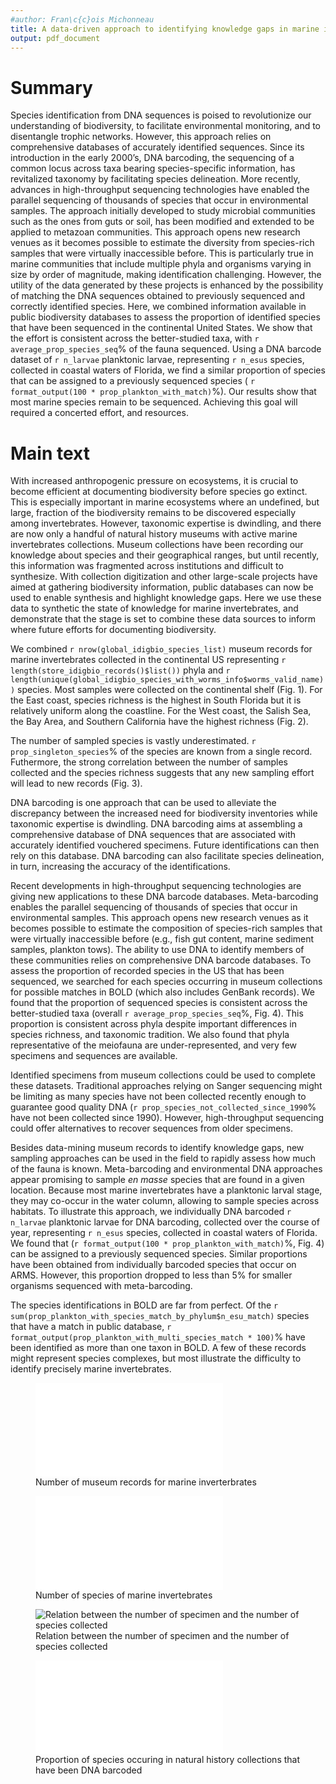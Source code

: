 ```yaml
---
#author: Fran\c{c}ois Michonneau
title: A data-driven approach to identifying knowledge gaps in marine invertebrates biodiversity
output: pdf_document
---
```



# Summary

Species identification from DNA sequences is poised to revolutionize our
understanding of biodiversity, to facilitate environmental monitoring, and to
disentangle trophic networks. However, this approach relies on comprehensive
databases of accurately identified sequences.  Since its introduction in the
early 2000's, DNA barcoding, the sequencing of a common locus across taxa
bearing species-specific information, has revitalized taxonomy by facilitating
species delineation. More recently, advances in high-throughput sequencing
technologies have enabled the parallel sequencing of thousands of species that
occur in environmental samples. The approach initially developed to study
microbial communities such as the ones from guts or soil, has been modified and
extended to be applied to metazoan communities. This approach opens new research
venues as it becomes possible to estimate the diversity from species-rich
samples that were virtually inaccessible before. This is particularly true in
marine communities that include multiple phyla and organisms varying in size by
order of magnitude, making identification challenging. However, the utility of
the data generated by these projects is enhanced by the possibility of matching
the DNA sequences obtained to previously sequenced and correctly identified
species. Here, we combined information available in public biodiversity
databases to assess the proportion of identified species that have been
sequenced in the continental United States. We show that the effort is
consistent across the better-studied taxa, with `r average_prop_species_seq`% of
the fauna sequenced. Using a DNA barcode dataset of `r n_larvae` planktonic
larvae, representing `r n_esus` species, collected in coastal waters of Florida,
we find a similar proportion of species that can be assigned to a previously
sequenced species ( `r format_output(100 * prop_plankton_with_match)`%).  Our
results show that most marine species remain to be sequenced. Achieving this
goal will required a concerted effort, and resources.


<!---
the content of insect traps, marine sediments, plankton
samples, or communities settling on artificial substratum. When applied to
metazoan communities, these sequencing approaches typically target the barcoding
gene and theefore has been dubbed "meta-barcoding". These applications are also
making the public databases for these DNA barcodes all the more valuable. To
deliver on the meta-barcoding promises, it is crucial to have comprehensive
taxonomic coverage represented in the DNA sequences public databases. Here, we
investigate the proportion of species for each marine phylum that have been
sequenced at various spatial scale.
--->

# Main text

With increased anthropogenic pressure on ecosystems, it is crucial to become
efficient at documenting biodiversity before species go extinct. This is
especially important in marine ecosystems where an undefined, but large,
fraction of the biodiversity remains to be discovered especially among
invertebrates. However, taxonomic expertise is dwindling, and there are now only
a handful of natural history museums with active marine invertebrates
collections. Museum collections have been recording our knowledge about species
and their geographical ranges, but until recently, this information was
fragmented across institutions and difficult to synthesize. With collection
digitization and other large-scale projects have aimed at gathering biodiversity
information, public databases can now be used to enable synthesis and highlight
knowledge gaps. Here we use these data to synthetic the state of knowledge for
marine invertebrates, and demonstrate that the stage is set to combine these
data sources to inform where future efforts for documenting biodiversity.

We combined `r nrow(global_idigbio_species_list)` museum records for marine
invertebrates collected in the continental US representing
`r length(store_idigbio_records()$list())` phyla and
`r length(unique(global_idigbio_species_with_worms_info$worms_valid_name))`
species. Most samples were collected on the continental
shelf (Fig. 1). For the East coast, species richness is the highest in South Florida but
it is relatively uniform along the coastline. For the West coast, the Salish
Sea, the Bay Area, and Southern California have the highest richness (Fig. 2).

The number of sampled species is vastly underestimated.
`r prop_singleton_species`% of the species are known from a single
record. Futhermore, the strong correlation between the number of samples
collected and the species richness suggests that any new sampling effort
will lead to new records (Fig. 3).

DNA barcoding is one approach that can be used to alleviate the discrepancy
between the increased need for biodiversity inventories while taxonomic
expertise is dwindling. DNA barcoding aims at assembling a comprehensive
database of DNA sequences that are associated with accurately identified
vouchered specimens. Future identifications can then rely on this database. DNA
barcoding can also facilitate species delineation, in turn, increasing the
accuracy of the identifications.

Recent developments in high-throughput sequencing technologies are giving new
applications to these DNA barcode databases. Meta-barcoding enables the parallel
sequencing of thousands of species that occur in environmental samples.  This
approach opens new research venues as it becomes possible to estimate the
composition of species-rich samples that were virtually inaccessible before
(e.g., fish gut content, marine sediment samples, plankton tows). The ability to
use DNA to identify members of these communities relies on comprehensive DNA
barcode databases. To assess the proportion of recorded species in the US that
has been sequenced, we searched for each species occurring in museum collections
for possible matches in BOLD (which also includes GenBank records). We found
that the proportion of sequenced species is consistent across the better-studied
taxa (overall `r average_prop_species_seq`%, Fig. 4). This proportion is consistent
across phyla despite important differences in species richness, and taxonomic
tradition. We also found that phyla representative of the meiofauna are
under-represented, and very few specimens and sequences are available.

Identified specimens from museum collections could be used to complete these
datasets. Traditional approaches relying on Sanger sequencing might be limiting as
many species have not been collected recently enough to guarantee good quality DNA
(`r prop_species_not_collected_since_1990`% have not been collected since
1990). However, high-throughput sequencing could offer alternatives to recover
sequences from older specimens.

Besides data-mining museum records to identify knowledge gaps, new sampling
approaches can be used in the field to rapidly assess how much of the fauna is
known. Meta-barcoding and environmental DNA approaches appear promising to
sample _en masse_ species that are found in a given location. Because most
marine invertebrates have a planktonic larval stage, they may co-occur in the
water column, allowing to sample species across habitats. To illustrate this
approach, we individually DNA barcoded `r n_larvae` planktonic larvae for DNA
barcoding, collected over the course of year, representing `r n_esus` species,
collected in coastal waters of Florida. We found that
(`r format_output(100 * prop_plankton_with_match)`%, Fig. 4) can be assigned
to a previously sequenced species. Similar proportions have been obtained from
individually barcoded species that occur on ARMS. However, this proportion
dropped to less than 5% for smaller organisms sequenced with meta-barcoding.

The species identifications in BOLD are far from perfect. Of the
`r sum(prop_plankton_with_species_match_by_phylum$n_esu_match)` species that have a
match in public database,
`r format_output(prop_plankton_with_multi_species_match * 100)`% have been
identified as more than one taxon in BOLD. A few of these records might represent
species complexes, but most illustrate the difficulty to identify precisely
marine invertebrates.

<!-- Studying biodiversity and identifying knowledge gaps about species and their -->
<!-- distributions need to become more data-driven to target under-studided areas and -->
<!-- taxonomic groups. To survive the biodiversity crisis, we need -->
<!-- inter-disciplinarity among -->
<!-- scientists  only need to be taxonomists that can reliably -->
<!-- identify species, but also molecular biologists. -->


![Number of museum records for marine inverterbrates](figures/map_sampling_effort.pdf)

![Number of species of marine invertebrates](figures/map_diversity.pdf)

![Relation between the number of specimen and the number of species collected](figures/plot_sampling_effort.png)

![Proportion of species occuring in natural history collections that have been DNA barcoded](figures/proportion_barcoded.pdf)


<!--

The number of species that occurs in the sea remains uncertain.


While plankton is recognized for its biological importance (dispersal, food
source for many species), and can be used as an ecological indicator for
pollution or global change, identification of planktonic larvae at the species
level from morphological information is generally not possible because of the
paucity of informative characters to base the identifications on, and the lack
of knowledge of the appearance of the larval stages for most species. DNA
barcoding can bridge this knowledge gap by using genetic information to identify
larvae at the species level. These identifications are only possible if the
species have already been sequenced, and the sequences deposited in public
repositories. The accuracy of the identification relies on the expertise of the
taxonomists who identified the specimens that have been sequenced.

We collected over the course of a year planktonic larvae of marine invertebrates
in a coastal marsh of the Atlantic coast of Florida. One of our goals was to
identify these larvae at the species level using DNA barcoding. We photographed
and sequenced xxx larvae, representing an estimated xxx species. These data are
available from BOLD and can be browsed interactively at
http://plankton-atlas.net. Using records from public databases (BOLD, GenBank),
we could confidently assign only xxx% to species that had already been
sequenced. On average, these taxa were sequenced xxx km away from our study
site.

Florida is one of the most populated states, with a long tradition of studying
its marine life.  xxx universities have marine research programs, and xxx marine
laboratories. How does this proportion of xxx% identified species compare with
other places in Florida, the East coast of the US, the continental US, and the
world. In other words, how much of the species of marine invertebrates we know
about have publicly available DNA barcodes?

To estimate this number, we assembled species lists of marine invertebrates for
the continental US by querying iDigBio for each marine phylum. We only kept
records for specimens identified with a valid binomial name (specimens
identified at the genus level or higher were excluded from the analysis). We
used WoRMS to ensure that the species names were valid, and to disambiguate
possible synonyms. For each species, we retrieved avaiable DNA barcoding
sequence data from BOLD, which also includes DNA barcodes deposited in
GenBank. Of the xxx marine invertebrate species found in iDigBio, xxx% had DNA
barcodes available in public databases. These proportions varied by phylum, but
for the conspicuous and better studied groups (Porifera, Cnidaria, Mollusca,
Echinodermata), they were surprisingly consistent, and is a close estimate to
the proportion of species that have been sequenced for the United
States. Furthermore, we also looked for the proportion of species known to occur
in the Indian River Lagoon for which DNA barcodes are available, and again the
proportion of sequenced species (xxx%) is comparable.

Except for the few phyla that are known to include only a small number of
species (Cycliophora, Phoronida, Chaetognatha), microscopic groups, typically
component of the meiofauna, are disproportionally under-represented in museum
collections, and none or few species are available in public databases.

Our results highlight that most of our knowledge of marine biodiversity come
from large expeditions carried in the late 19th century and after World War
II. Since then, sampling effort has dramatically decreased, and taxonomic
expertise is waning. Yet, our ability to assign DNA sequences to species names
will greatly improve the value of the data generated by meta-barcoding studies.

and reflect that a large fraction of the diversity of
marine invertebrates remain to be sequenced.






















Marine invertebrates are the biodiversity. All but one metazoan phyla occur in
the sea. Of the xx described species, yy are marine invertebrates. They
represent a multiple array of shapes, forms, and adaptations to all marine
environments. Yet, they are proportionally understudied. Here, we analyze
publicly available data from biodiversity databases to demonstrate that the
abandonment of traditional taxonomic practices, the lack of support for natural
history collections, is hampering our ability to use marine invertebrates as
indicators of ecosystem health, the effect of global change, the identification
of model organisms, and ... Technological advances are however making easier to
identify knowledge gaps, the potential to identify where new species occur, and
document diversity.


# The role of DNA barcoding

The use of molecular data for species identification and delineation is arguably
one of the most important advances in taxonomy. Especially with DNA barcoding
that proposes to use a common genetic marker across large taxonomic groups (the
mt marker COI for animals, ITS for fungi, and xx for plants). Because these
markers have typically low intra-specific variation, and differ noticeably
between even closely related species, they can be used to identify species and
unravel species complexes.

Species identification relies on reference databases, where sequences are
associated with accurately identified individuals, held in natural history
collections. When taxonomic sampling is comprehensive, and enough individuals of
each species are sampled to be representative of the standing genetic variation
in the population, DNA barcoding can be a very accurate tool with xx-yy% error
rate.

The utility of these reference databases is getting revived with the development
of meta-barcoding techniques, where thousands of species can be sequenced in
parallel on high-throughput sequencing platforms. If methods exist to estimate
the number of species these samples contain based on the level of genetic
divergence observed among the sequences, being able to match these sequences to
identified species based on their match to a sequence in a public database would
increase the potential applications for these approaches.

Marine invertebrates are however disproportionally under-represented in DNA
sequence databses. And they have a higher rate of misidentification. There are
however some pitfalls to this number. It might actually be even higher given
that they have been identified by a single taxonomist given the lack of
redundancy in expertise.

To illustrate the consequences of having so few barcodes for invertebrates, if
we take the faunistic list of IRL, only about 20% of the species known to be
occuring in the area actually have DNA sequences available for them. On average,
each species has been sequenced xx times, and from locations on average yy km
away from IRL. Given the high propencity for cryptic species among marine
invertebrates, it is possible that ...

We also sequenced xx larvae occurring in the plankton at the Whitney Marine
Lab, representing yy species (estimated from genetic distances). Of these yy
species, only zz% had good matches in BOLD/GenBank. In both cases, taxa1, taxa2,
and taxa3 are the most underrepresented in BOLD.


# The waining of taxonomy

Total number of collections in the US, how many have marine invertebrate
collections, how many have active curators.




We don't know how many species are in the sea. Estimates vary widely. Difficult
to sample because diversity of habitats, each requiring special sampling
techniques. Meanwhile, taxonomic expertise is decreasing despite efforts to keep
it alive (PEET).

To get around issue of sampling different habitat, sample coastal
meroplankton. Most species go through planktonic phase, therefore common habitat
to sample them all. The issue is that they look very different from adults, and
only DNA can be used to identify them.

Barcoding is not perfect, but can be very powerful to identify the larval forms
(e.g. one of the first paper was sampling caterpillars). Potentially differences
in larva that are not seen in adults and could be additional characters to tell
species appart.

Advantage of sampling plankton is that a single habitat is sampled. Not enough
known about heterogeneity in spatial distribution.

We sampled plankton bi-weekly for a year, and sequenced the larvae
found. Sequenced the barcoding gene and tried to match how many species we could
identify based on records in public databases. Overall, low percentage of
match. And matches also led to several species that have been collected but that
have not been identified to an appropriate level.

To compare the results we obtained here, and see how they could compare to other
habitats, we downloaded the species list from Indian River lagoon inventory. It
is the most comprehensive checklist in Florida, and has been developed over many
years. We asked how many of the species occurring in the Indian River Lagoon have
already been sequenced. We did the matching based on the species names. If we
find higher proportion of sequenced species, it means that plankton gives access
to species that are difficult to sample as adults. If lower proportion, it means
that we don't have many of the adults sequenced at Whitney.

Using plankton to sample biodiversity could lead to a speedup of
documentation. It would allow the identification of taxa/habitats that need
special attention. If representative of adult communities, could also be a
useful tool to monitor status of ecosystem through time.

Better database, can also be used to estimate the proportion of really dark
planktonic taxa.

Understand better population connectivity, currents



Importance of plankton in connecting populations. Important as food source.

Swimming in the dark in the age of big data

Biodiversity is in the sea. All phyla but one. New lineages of eukaryotes,
viruses...

We are at a time where it becomes cheaper and easier to delineate species. To
sort through specimens to identify species. So taxonomists can focus on
studying/describing new species.

Granularity of data not sufficient to be able to detect changes in the
environment, shifts in species ranges, changes in trophic structure. Understand
effect of small animals.

Rely on high school students, citizen science initiatives to help with labor
intensive part.

Oceans are fascinating.

Bioprospection

focus on a few taxa but lots of groups we know nothing about.

Strong focus on vertebrates. We are building theories and making conservation
approaches on a small fraction of the tree of life.

Trait data

Species Distribution

--->
